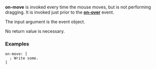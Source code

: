 '''on-move''' is invoked every time the mouse moves, but is not performing dragging. It is invoked just prior to the '''[[The Face Object Field - Actors - on-over|on-over]]''' event.

The input argument is the event object.

No return value is necessary.

===Examples===

<pre>
on-move: [
  ; Write some.
]
</pre>